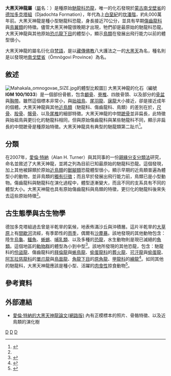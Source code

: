 {{Automatic Taxobox
| taxon = Mahakala
| fossil_range = [[白堊紀|白堊紀]] 晚期, {{fossilrange|75}}
| image =Mahakala.jpg
| image_caption = 大黑天神龍已發現化石部位
| authority = Turner ''et al.'', 2007
| type_species = '''南戈壁大黑天神龍<br>''Mahakala omnogovae'''''
| type_species_authority = Turner ''et al.'', 2007 
}}

'''大黑天神龍屬'''（[[屬|屬]]名：{{lang|la|''Mahakala''}}）是種原始[[馳龍科|馳龍科]][[恐龍|恐龍]]，唯一的化石發現於[[蒙古|蒙古]][[南戈壁省|南戈壁省]]的[[德加多克塔組|德加多克塔組]]（Djadochta Formation），年代為上[[白堊紀|白堊紀]]的[[坎潘階|坎潘階]]，約8,000萬年前。大黑天神龍是種小型馳龍科恐龍，身長接近70公分，並具有早期[[傷齒龍科|傷齒龍科]]與[[鳥翼類|鳥翼類]]的特徵。儘管大黑天神龍很晚期才出現，牠們卻是最原始的馳龍科恐龍。大黑天神龍與其他原始[[恐爪龍下目|恐爪龍下目]]的體型小，顯示[[鳥類|鳥類]]在發展出飛行能力以前的體型很小。

大黑天神龍的屬名衍化自[[梵語|梵語]]，是以[[藏傳佛教|藏傳佛教]]八大護法之一的[[大黑天|大黑天]]為名，種名則是以發現地[[南戈壁省|南戈壁省]]（Ömnögovi Province）為名。

==敘述==

[[File:Mahakala_omnogovae_SIZE.jpg|thumb]]的體型比較圖]]
大黑天神龍的化石（編號'''IGM 100/1033'''）是一個部份骨骸，包含[[顱骨|顱骨]]、[[脊椎|脊椎]]、四肢骨頭、以及部分的[[骨盆|骨盆]]與[[胸帶|胸帶]]。雖然這個標本非常小，與[[始祖鳥|始祖鳥]]、[[尾羽龍|尾羽龍]]、[[寐龍|寐龍]]大小接近，卻是接近成年的個體。大黑天神龍與其他[[近鳥類|近鳥類]]（馳龍科、傷齒龍科、鳥類）的差別在於，[[尺骨|尺骨]]、[[股骨|股骨]]、[[髂骨|髂骨]]、以及[[尾椎|尾椎]]的細部特徵。大黑天神龍的中間[[蹠骨|蹠骨]]並非扁長，此特徵與始祖鳥與更衍化的馳龍科相同，但與原始傷齒龍科與某些馳龍科不同，顯示非扁長的中間蹠骨是種原始特徵。大黑天神龍具有典型的馳龍類第二趾爪<ref name=AHTetal07>{{cite journal |last=Turner |first=Alan H. |coauthors=Pol, Diego; Clarke, Julia A.; Erickson, Gregory M.; and Norell, Mark |year=2007 |title=A basal dromaeosaurid and size evolution preceding avian flight |url=http://www.sciencemag.org/cgi/reprint/317/5843/1378.pdf |format=pdf |journal=Science |volume=317 |pages=1378-1381 |doi=10.1126/science.1144066 |access-date=2008-01-22 |archive-date=2010-11-05 |archive-url=https://web.archive.org/web/20101105124443/http://www.sciencemag.org/cgi/reprint/317/5843/1378.pdf |dead-url=no }}</ref>。

==分類==
在2007年，[[愛倫·特納|愛倫·特納]]（Alan H. Turner）與其同事的一份[[親緣分支分類法|親緣分支分類法]]研究，命名並敘述了大黑天神龍，並將之列為目前已知最原始的馳龍科恐龍。這個發現，加上其他被歸類於原始[[近鳥類|近鳥類]]的[[獸腳類|獸腳類]]恐龍體型很小，顯示早期的近鳥類普遍為體型小的動物，並非鳥類的[[獨有衍徵|獨有衍徵]]；而且早於發展出飛行能力前，鳥類已是小型動物。傷齒龍科與馳龍科在演化過程中，體型逐漸變大，而且不同的支系具有不同的體型大小。大黑天神龍也具有原始傷齒龍科與鳥類的特徵，更衍化的馳龍科後來失去這些原始特徵<ref name=AHTetal07/>。

==古生態學與古生物學==
德加多克塔組過去曾是半乾旱的氣候，地表佈滿沙丘與沖積層。這片半乾旱的[[大草原|大草原]]上有[[間歇河|間歇河]]流經，有季節性的[[雨季|雨季]]，偶爾有[[沙塵暴|沙塵暴]]。該地發現的其他動物包含：陸生[[烏龜|烏龜]]、[[鱷魚|鱷魚]]、[[蜥蜴|蜥蜴]]、[[哺乳類|哺乳類]]、以及多種的[[恐龍|恐龍]]，水生動物則是現已滅絕的[[魚類|魚類]]。這個地區的[[動物群|動物群]]的體型為小到中型<ref name=TJ97>{{cite book |last=Jerzykiewicz |first=Tom |year=1997 |editors=Currie, Phillip J.; and Padian, Kevin |title=Encyclopedia of Dinosaurs |url=https://archive.org/details/encyclopediadino00curr_075 |chapter=Djadokhta Formation |publisher=Academic Press |location=San Diego |pages=[https://archive.org/details/encyclopediadino00curr_075/page/188 188]-191 |isbn=0-12-226810-5}}</ref>。該地所發現的其他恐龍，包含：馳龍科的[[伶盜龍|伶盜龍]]、傷齒龍科的[[拜倫龍|拜倫龍]]與[[蜥鳥龍|蜥鳥龍]]、[[偷蛋龍科|偷蛋龍科]]的[[葬火龍|葬火龍]]、[[可汗龍|可汗龍]]與[[偷蛋龍|偷蛋龍]]、[[阿瓦拉慈龍科|阿瓦拉慈龍科]]的[[單爪龍|單爪龍]]與[[鳥面龍_(蒙古)|鳥面龍]]、[[角龍下目|角龍下目]]的[[原角龍|原角龍]]、[[甲龍科|甲龍科]]的[[繪龍|繪龍]]<ref name=DBWetal04>{{cite book |last=Weishampel |first=David B. |coauthors=Barrett, Paul M.; Coria, Rodolfo A.; Le Loueff, Jean; Xu Xing; Zhao Xijin; Sahni, Ashok; Gomani, Elizabeth M.P.; and Noto, Christopher N. |editor=Weishampel, David B.; Dodson, Peter; and Osmólska, Halszka (eds.)|title=The Dinosauria |url=https://archive.org/details/dinosauriandedit00weis |edition=2nd |year= 2004|publisher=University of California Press |location=Berkeley |isbn=0-520-24209-2 |pages=[https://archive.org/details/dinosauriandedit00weis/page/517 517]-606 |chapter=Dinosaur distribution }}</ref>。如同其他的馳龍科，大黑天神龍應該是種小型、活躍的[[肉食性|肉食性]]掠食動物<ref name ="dinosauria04">{{cite book|title=The Dinosauria |url=https://archive.org/details/dinosauriandedit00weis |edition=2nd edition |year=2004 |chapter=Dromaeosauridae |editor=Weishampel, David B.; Dodson, Peter; and Osmólska, Halszka |author=Norell, Mark A.; and Makovicky, Peter J. |pages=[https://archive.org/details/dinosauriandedit00weis/page/196 196]-210| location=Berkeley|publisher=University of California Press|isbn=0-520-24209-2}}</ref>。

==參考資料==
{{reflist}}

==外部連結==
*[http://www.sciencemag.org/cgi/content/full/317/5843/1378 愛倫·特納的大黑天神龍論文(網路版)] {{Wayback|url=http://www.sciencemag.org/cgi/content/full/317/5843/1378 |date=20090202094633 }} 內有正模標本的照片、骨骼特徵、以及近鳥類的演化樹
{{手盜龍類|P.}}

{{Taxonbar|from=Q134166}}

[[Category:亞洲恐龍|D]]
[[Category:上白堊紀恐龍|D]]
[[Category:馳龍科|D]]